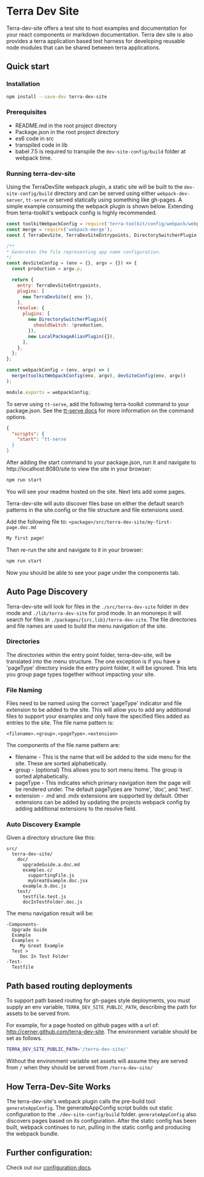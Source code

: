 
<Badge />

# Terra Dev Site

Terra-dev-site offers a test site to host examples and documentation for your react components or markdown documentation. Terra dev site is also provides a terra application based test harness for developing reusable node modules that can be shared between terra applications.

## Quick start

### Installation

``` bash
npm install --save-dev terra-dev-site
```

### Prerequisites

* README.md in the root project directory
* Package.json in the root project directory
* es6 code in src
* transpiled code in lib
* babel 7.5 is required to transpile the `dev-site-config/build` folder at webpack time.

### Running terra-dev-site

Using the TerraDevSite webpack plugin, a static site will be built to the `dev-site-config/build` directory and can be served using either `webpack-dev-server`, `tt-serve` or served statically using something like gh-pages. A simple example consuming the webpack plugin is shown below. Extending from terra-toolkit's webpack config is highly recommended.

```javascript
const toolkitWebpackConfig = require('terra-toolkit/config/webpack/webpack.config')
const merge = require('webpack-merge');
const { TerraDevSite, TerraDevSiteEntrypoints, DirectorySwitcherPlugin, LocalPackageAliasPlugin } = require('terra-dev-site');

/**
* Generates the file representing app name configuration.
*/
const devSiteConfig = (env = {}, argv = {}) => {
  const production = argv.p;

  return {
    entry: TerraDevSiteEntrypoints,
    plugins: [
      new TerraDevSite({ env }),
    ],
    resolve: {
      plugins: [
        new DirectorySwitcherPlugin({
          shouldSwitch: !production,
        }),
        new LocalPackageAliasPlugin({}),
      ],
    },
  };
};

const webpackConfig = (env, argv) => (
  merge(toolkitWebpackConfig(env, argv), devSiteConfig(env, argv))
);

module.exports = webpackConfig;
```

To serve using `tt-serve`, add the following terra-toolkit command to your package.json. See the [tt-serve docs](https://github.com/cerner/terra-toolkit-boneyard/blob/main/scripts/serve/Serve.md#cli) for more information on the command options.

```json
{
  "scripts": {
    "start": "tt-serve
  }
}
```

After adding the start command to your package.json, run it and navigate to http://localhost:8080/site to view the site in your browser:

```bash
npm run start
```

You will see your readme hosted on the site. Next lets add some pages.

Terra-dev-site will auto discover files base on either the default search patterns in the site.config or the file structure and file extensions used.

Add the following file to: `<package>/src/terra-dev-site/my-first-page.doc.md`

```md
My first page!
```

Then re-run the site and navigate to it in your browser:

```bash
npm run start
```

Now you should be able to see your page under the components tab.

## Auto Page Discovery

Terra-dev-site will look for files in the `./src/terra-dev-site` folder in dev mode and `./lib/terra-dev-site` for prod mode. In an monorepo it will search for files in `./packages/{src,lib}/terra-dev-site`. The file directories and file names are used to build the menu navigation of the site.

### Directories

The directories within the entry point folder, terra-dev-site, will be translated into the menu structure. The one exception is if you have a 'pageType' directory inside the entry point folder, it will be ignored. This lets you group page types together without impacting your site.

### File Naming

Files need to be named using the correct 'pageType' indicator and file extension to be added to the site. This will allow you to add any additional files to support your examples and only have the specified files added as entries to the site. The file name pattern is:

`<filename>.<group>.<pageType>.<extension>`

The components of the file name pattern are:

* filename - This is the name that will be added to the side menu for the site. These are sorted alphabetically.
* group - (optional) This allows you to sort menu items. The group is sorted alphabetically.
* pageType - This indicates which primary navigation item the page will be rendered under. The default pageTypes are 'home', 'doc', and 'test'.
* extension - .md and .mdx extensions are supported by default. Other extensions can be added by updating the projects webpack config by adding additional extensions to the resolve field.

### Auto Discovery Example

Given a directory structure like this:

```
src/
  terra-dev-site/
    doc/
      upgradeGuide.a.doc.md
      examples.c/
        supportingFile.js
        myGreatExample.doc.jsx
      example.b.doc.js
    test/
      testfile.test.js
      docInTestFolder.doc.js
```

The menu navigation result will be:

```
-Components-
  Upgrade Guide
  Example
  Examples >
     My Great Example
  Test >
     Doc In Test Folder
-Test-
  Testfile
```

## Path based routing deployments

To support path based routing for gh-pages style deployments, you must supply an env variable, `TERRA_DEV_SITE_PUBLIC_PATH`, describing the path for assets to be served from.

For example, for a page hosted on github pages with a url of: http://cerner.github.com/terra-dev-site. The environment variable should be set as follows.

```bash
TERRA_DEV_SITE_PUBLIC_PATH='/terra-dev-site/'
```

Without the environment variable set assets will assume they are served from `/` when they should be served from `/terra-dev-site/`

## How Terra-Dev-Site Works

The terra-dev-site's webpack plugin calls the pre-build tool `generateAppConfig`. The generateAppConfig script builds out static configuration to the `./dev-site-config/build` folder. `generateAppConfig` also discovers pages based on its configuration. After the static config has been built, webpack continues to run, pulling in the static config and producing the webpack bundle.

## Further configuration:

Check out our [configuration docs](/dev_tools/terra-dev-site/terra-dev-site/configuration).
